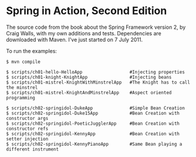 = Spring in Action, Second Edition =

The source code from the book about the Spring Framework version 2, by Craig Walls, with my own additions and tests. Dependencies are downloaded with Maven. I've just started on 7 July 2011.

To run the examples:

<pre style="color:blue">
$ mvn compile

$ scripts/ch01-hello-HelloApp                  #Injecting properties
$ scripts/ch01-knight-KnightApp                #Injecting beans
$ scripts/ch01-mistrel-KnightWithMinstrelApp   #The Knight has to call the minstrel
$ scripts/ch01-mistrel-KnightAndMinstrelApp    #Aspect oriented programming

$ scripts/ch02-springidol-DukeApp              #Simple Bean Creation
$ scripts/ch02-springidol-Duke15App            #Bean Creation with constructor args
$ scripts/ch02-springidol-PoeticJugglerApp     #Bean Creation with constructor refs
$ scripts/ch02-springidol-KennyApp             #Bean Creation with setter injection
$ scripts/ch02-springidol-KennyPianoApp        #Same Bean playing a different instrument
</pre>

